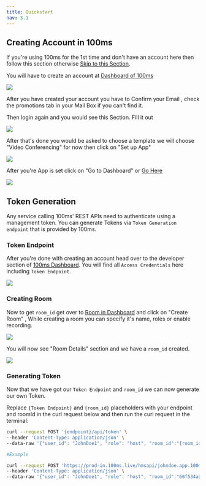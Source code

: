 ```yaml
---
title: Quickstart
nav: 3.1
---
```


## Creating Account in 100ms

If you're using 100ms for the 1st time and don't have an account here then follow this section otherwise [Skip to this Section](#token-generation).

You will have to create an account at [Dashboard of 100ms](https://dashboard.100ms.live/)

<Image src="/guides/token/create-account.png" width={2880} height={1584} />

After you have created your account you have to Confirm your Email , check the promotions tab in your Mail Box if you can't find it.

Then login again and you would see this Section. Fill it out

<Image src="/guides/token/build-app.png" width={2872} height={1580} />

After that's done you would be asked to choose a template we will choose "Video Conferencing" for now then click on "Set up App"

<Image src="/guides/token/template.png" width={2880} height={1580} />

After you're App is set click on "Go to Dashboard" or [Go Here](https://dashboard.100ms.live/dashboard)

<Image src="/guides/token/go-to-dashboard.png" width={1920} height={1055} />

## Token Generation

Any service calling 100ms' REST APIs need to authenticate using a management token. You can generate Tokens via `Token Generation endpoint` that is provided by 100ms.

### Token Endpoint

After you're done with creating an account head over to the developer section of [100ms Dashboard](https://dashboard.100ms.live/developer). You will find all `Access Credentials` here including `Token Endpoint`.

<Image src="/guides/token/credential.png" width={1920} height={1080} />

### Creating Room

Now to get `room_id` get over to [Room in Dashboard](https://dashboard.100ms.live/rooms) and click on "Create Room" , While creating a room you can specify it's name, roles or enable recording.

<Image src="/guides/token/create-room.png" width={1920} height={1080} />

You will now see "Room Details" section and we have a `room_id` created.

<Image src="/guides/token/room-id.png" width={1920} height={1080} />

### Generating Token

Now that we have got our `Token Endpoint` and `room_id` we can now generate our own Token.

Replace `{Token Endpoint}` and `{room_id}` placeholders with your endpoint and roomId in the curl request below and then run the curl request in the terminal:


```bash
curl --request POST '{endpoint}/api/token' \
--header 'Content-Type: application/json' \
--data-raw '{"user_id": "JohnDoe1", "role": "host", "room_id":"{room_id}"}'

#Example

curl --request POST 'https://prod-in.100ms.live/hmsapi/johndoe.app.100ms.live/api/token' \
--header 'Content-Type: application/json' \
--data-raw '{"user_id": "JohnDoe1", "role": "host", "room_id":"60f534a3533226920b256128"}'
```